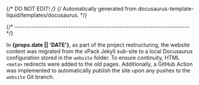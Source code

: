 {/* DO NOT EDIT! */}
{/* Automatically generated from docusaurus-template-liquid/templates/docusaurus. */}

{/* ------------------------------------------------------------------------ */}

In **{props.date || 'DATE'}**,
as part of the project restructuring, the website content was migrated
from the xPack Jekyll sub-site to a local Docusaurus configuration
stored in the `website` folder. To ensure continuity, HTML `<meta>`
redirects were added to the old pages.
Additionally, a GitHub Action was implemented to automatically
publish the site upon any pushes to the `website` Git branch.
